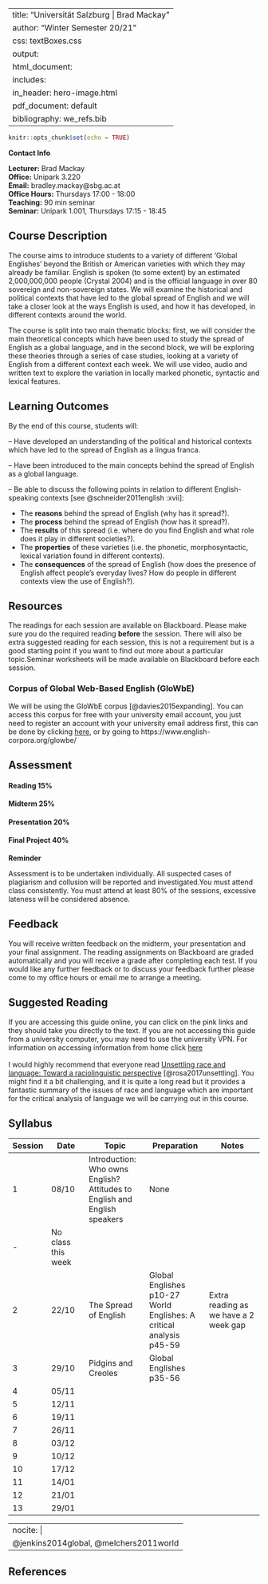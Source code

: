 
---
title: "Universität Salzburg | Brad Mackay"
author: "Winter Semester 20/21"
css: textBoxes.css
output:
  html_document:
    includes:
      in_header: hero-image.html
  pdf_document: default
bibliography: we_refs.bib
---

```r
knitr::opts_chunk$set(echo = TRUE)
```


:::: {.tealbox data-latex=""}
:::: {.center data-latex=""}
**Contact Info**
:::
**Lecturer:** Brad Mackay <br>
**Office:** Unipark 3.220 <br>
**Email:** bradley.mackay@sbg.ac.at<br>
**Office Hours:** Thursdays 17:00 - 18:00<br>
**Teaching:** 90 min seminar<br>
**Seminar:** Unipark 1.001, Thursdays 17:15 - 18:45<br>
::::

## Course Description

The course aims to introduce students to a variety of different ‘Global Englishes’ beyond the British or American varieties with which they may already be familiar. English is spoken (to some extent) by an estimated 2,000,000,000 people (Crystal 2004) and is the official language in over 80 sovereign and non-sovereign states. We will examine the historical and political contexts that have led to the global spread of English and we will take a closer look at the ways English is used, and how it has developed, in different contexts around the world.

The course is split into two main thematic blocks: first, we will consider the main theoretical concepts which have been used to study the spread of English as a global language, and in the second block, we will be exploring these theories through a series of case studies, looking at a variety of English from a different context each week. We will use video, audio and written text to explore the variation in locally marked phonetic, syntactic and lexical features. 

## Learning Outcomes

By the end of this course, students will:


-- Have developed an understanding of the political and historical contexts which have led to the spread of English as a lingua franca.

-- Have been introduced to the main concepts behind the spread of English as a global language.

-- Be able to discuss the following points in relation to different English-speaking contexts [see @schneider2011english :xvii]:

* The **reasons** behind the spread of English (why has it spread?).
* The **process** behind the spread of English (how has it spread?).
* The **results** of this spread (i.e. where do you find English and what role does it play in different societies?).
* The **properties** of these varieties (i.e. the phonetic, morphosyntactic, lexical variation found in different contexts).
* The  **consequences** of the spread of English (how does the presence of English affect people's everyday lives? How do people in different contexts view the use of English?).

## Resources

The readings for each session are available on Blackboard. Please make sure you do the required reading **before** the session. There will also be extra suggested reading for each session, this is not a requirement but is a good starting point if you want to find out more about a particular topic.Seminar worksheets will be made available on Blackboard before each session.

### Corpus of Global Web-Based English (GloWbE)

We will be using the GloWbE corpus [@davies2015expanding]. You can access this corpus for free with your university email account, you just need to register an account with your university email address first, this can be done by clicking [here](https://www.english-corpora.org/glowbe/), or by going to https://www.english-corpora.org/glowbe/


## Assessment
#### Reading 15%
#### Midterm 25%
#### Presentation 20%
#### Final Project 40%

:::: {.yellowbox data-latex=""}
:::: {.center data-latex=""}
**Reminder**
:::
Assessment is to be undertaken individually. All suspected cases of plagiarism and collusion will be reported and investigated.You must attend class consistently. You must attend at least 80% of the sessions, excessive lateness will be considered absence.

::::

## Feedback
You will receive written feedback on the midterm, your presentation and your final assignment. The reading assignments on Blackboard are graded automatically and you will receive a grade after completing each test. If you would like any further feedback or to discuss your feedback further please come to my office hours or email me to arrange a meeting.

## Suggested Reading
If you are accessing this guide online, you can click on the pink links and they should take you directly to the text. If you are not accessing this guide from a university computer, you may need to use the university VPN. For information on accessing information from home click [here](https://www.uni-salzburg.at/index.php?id=32331)
<br>
<br>
I would highly recommend that everyone read [Unsettling race and language: Toward a raciolinguistic perspective](https://www.cambridge.org/core/services/aop-cambridge-core/content/view/30FFC5253F465905D75CDFF1C1363AE3/S0047404517000562a.pdf/unsettling_race_and_language_toward_a_raciolinguistic_perspective.pdf) [@rosa2017unsettling]. You might find it a bit challenging, and it is quite a long read but it provides a fantastic summary of the issues of race and language which are important for the critical analysis of language we will be carrying out in this course.


## Syllabus

|Session|Date|Topic|Preparation|Notes|
|-|--|---|---|---|
|1|08/10|Introduction: Who owns English? <br> Attitudes to English and English speakers | None| |
|-| No class this week| |
|2|22/10| The Spread of English| Global Englishes p10-27 <br> World Englishes: A critical analysis p45-59|Extra reading as we have a 2 week gap|
|3|29/10|Pidgins and Creoles| Global Englishes p35-56|
|4|05/11|
|5|12/11|
|6|19/11|
|7|26/11|
|8|03/12|
|9|10/12|
|10|17/12|
|11|14/01|
|12|21/01|
|13|29/01|


---
nocite: |
  @jenkins2014global, @melchers2011world
---

## References

